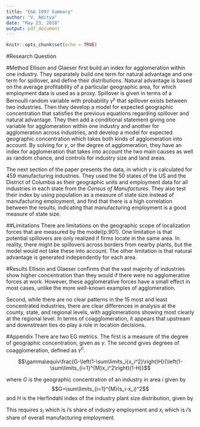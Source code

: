 ---
title: "E&G 1997 Summary"
author: "V. Aditya"
date: "May 23, 2018"
output: pdf_document
---

```{r setup, include=FALSE}
knitr::opts_chunk$set(echo = TRUE)
```

#Research Question
\begin{enumerate}
  \item{Is it possible to create indices of geographic concentration and coagglomeration that control for industry differences and take into account spillovers, natural advantage, and random chance?}
  \item{Are observed levels of concentration greater than would be expected to arise randomly?}
\end{enumerate}

#Method
Ellison and Glaeser first build an index for agglomeration within one industry. They separately build one term for natural advantage and one term for spillover, and define their distributions. Natural advantage is based on the average profitability of a particular geographic area, for which employment data is used as a proxy. Spillover is given in terms of a Bernoulli random variable with probability $\gamma^s$ that spillover exists between two industries. Then they develop a model for expected geographic concentration that satisfies the previous equations regarding spillover and natural advantage. They then add a conditional statement giving one variable for agglomeration within one industry and another for agglomeration across industries, and develop a model for expected geographic concentration which takes both kinds of agglomeration into account. By solving for $\gamma$, or the degree of agglomeration, they have an index for agglomeration that takes into account the two main causes as well as random chance, and controls for industry size and land areas.

The next section of the paper presents the data, in which $\gamma$ is calculated for 459 manufacturing industries. They used the 50 states of the US and the District of Columbia as their geographic units and employment data for all industries in each state from the _Census of Manufactures_. They also test their index by using population as a measure of state size instead of manufacturing employment, and find that there is a high correlation between the results, indicating that manufacturing employment is a good measure of state size.

##Limitations
There are limitations on the geographic scope of localization forces that are measured by the model(p.901). One limitation is that potential spillovers are only realized if firms locate in the same area. In reality, there might be spillovers across borders from nearby plants, but the model would not take these into account. The other limitation is that natural advantage is generated independently for each area. 

#Results
Ellison and Glaeser confirms that the vast majority of industries show higher concentration than they would if there were no agglomerative forces at work. However, these agglomerative forces have a small effect in most cases, unlike the more well-known examples of agglomeration. 

Second, while there are no clear patterns in the 15 most and least concentrated industries, there are clear differences in analysis at the county, state, and regional levels, with agglomerations showing most clearly at the regional level. In terms of coagglomeration, it appears that upstream and downstream ties do play a role in location decisions.

#Appendix
There are two EG metrics. The first is a measure of the degree of geographic concentration, given as $\gamma$. The second gives degrees of coagglomeration, defined as $\gamma^c$.

$$\gamma\equiv\frac{G-\left(1-\sum\limits_i{x_i^2}\right)H}{\left(1-\sum\limits_{i=1}^{M}x_i^2\right)(1-H)}$$

where $G$ is the geographic concentration of an industry in area $i$ given by $$G=\sum\limits_{i=1}^{M}(s_i-x_i)^2$$ and $H$ is the Herfindahl index of the industry plant size distribution, given by 

This requires $s_i$ which is $i$'s share of industry employment and $x_i$ which is $i$'s share of overall manufacturing employment.


